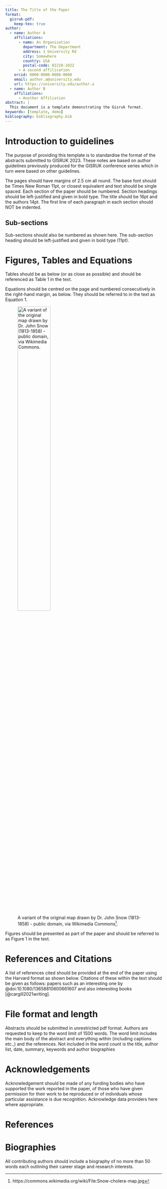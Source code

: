 ```yaml
---
title: The Title of the Paper
format:
  gisruk-pdf:
    keep-tex: true
author:
  - name: Author A
    affiliations:
      - name: An Organization
        department: The Department
        address: 1 University Rd
        city: Somewhere
        country: USA
        postal-code: 02210-1022
      - A second affilication
    orcid: 0000-0000-0000-0000
    email: author.a@university.edu
    url: https://university.edu/author.a
  - name: Author B
    affiliations:
      - Another Affiliation
abstract: |
  This document is a template demonstrating the Gisruk format.
keywords: [template, demo]
bibliography: bibliography.bib  
---
```


# Introduction to guidelines {#sec-introduction}

The purpose of providing this template is to standardise the format of the abstracts submitted to GISRUK 2023. These notes are based on author guidelines previously produced for the GISRUK conference series which in turn were based on other guidelines.

The pages should have margins of 2.5 cm all round. The base font should be Times New Roman 11pt, or closest equivalent and text should be single spaced. Each section of the paper should be numbered. Section headings should be left-justified and given in bold type.  The title should be 16pt and the authors 14pt. The first line of each paragraph in each section should NOT be indented.

##  Sub-sections {#sec-subsections}

Sub-sections should also be numbered as shown here. The sub-section heading should be left-justified and given in bold type (11pt). 

# Figures, Tables and Equations {#sec-fig-tab-eq}

Tables should be as below (or as close as possible) and should be referenced as Table 1 in the text.

Equations should be centred on the page and numbered consecutively in the right-hand margin, as below. They should be referred to in the text as Equation 1. 

![A variant of the original map drawn by Dr. John Snow (1813-1858) - public domain, via Wikimedia Commons^[https://commons.wikimedia.org/wiki/File:Snow-cholera-map.jpg].](https://upload.wikimedia.org/wikipedia/commons/c/c7/Snow-cholera-map.jpg){width=50%}

Figures should be presented as part of the paper and should be referred to as Figure 1 in the text.

#  References and Citations {#sec-cite}

A list of references cited should be provided at the end of the paper using the Harvard format as shown below. Citations of these within the text should be given as follows: papers such as an interesting one by @doi:10.1080/13658810600661607 and also interesting books [@cargill2021writing].

#  File format and length {#sec-file-format-len}

Abstracts should be submitted in unrestricted pdf format. Authors are requested to keep to the word limit of 1500 words. The word limit includes the main body of the abstract and everything within (including captions etc.,) and the references. Not included in the word count is the title, author list, date, summary, keywords and author biographies
  
#  Acknowledgements {#sec-ack}

Acknowledgement should be made of any funding bodies who have supported the work reported in the paper, of those who have given permission for their work to be reproduced or of individuals whose particular assistance is due recognition. Acknowledge data providers here where appropriate.

# References {.unnumbered #sec-refs}

::: {#refs}
:::

# Biographies {.unnumbered #sec-bios}

All contributing authors should include a biography of no more than 50 words each outlining their career stage and research interests.